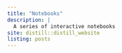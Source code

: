 ```yaml
---
title: "Notebooks"
description: |
  A series of interactive notebooks
site: distill::distill_website
listing: posts
---
```


